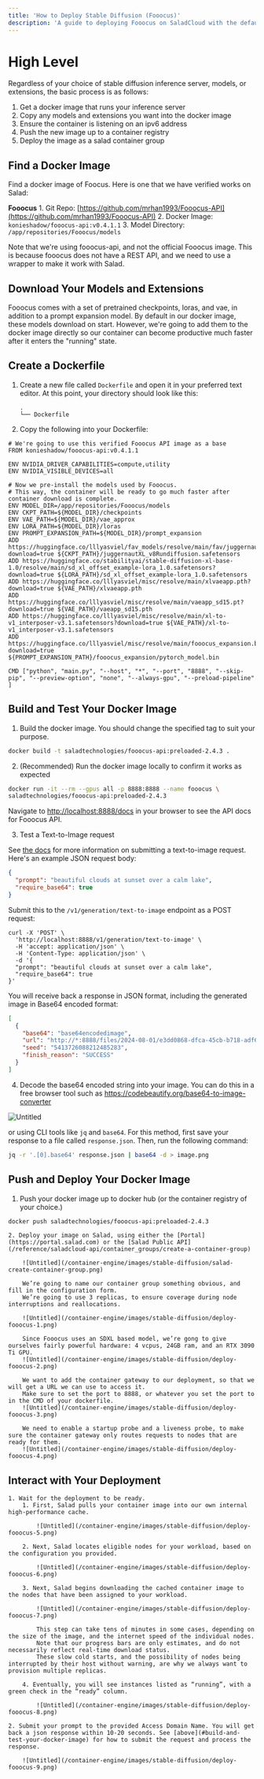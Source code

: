 ```yaml
---
title: 'How to Deploy Stable Diffusion (Fooocus)'
description: 'A guide to deploying Fooocus on SaladCloud with the default models preloaded.'
---
```


# High Level

Regardless of your choice of stable diffusion inference server, models, or extensions, the basic process is as follows:

1. Get a docker image that runs your inference server
2. Copy any models and extensions you want into the docker image
3. Ensure the container is listening on an ipv6 address
4. Push the new image up to a container registry
5. Deploy the image as a salad container group

## Find a Docker Image

Find a docker image of Foocus. Here is one that we have verified works on Salad:

**Fooocus** 1. Git Repo: [https://github.com/mrhan1993/Fooocus-API](https://github.com/mrhan1993/Fooocus-API) 2. Docker
Image: `konieshadow/fooocus-api:v0.4.1.1` 3. Model Directory: `/app/repositories/Fooocus/models`

Note that we're using fooocus-api, and not the official Fooocus image. This is because fooocus does not have a REST API,
and we need to use a wrapper to make it work with Salad.

## Download Your Models and Extensions

Fooocus comes with a set of pretrained checkpoints, loras, and vae, in addition to a prompt expansion model. By default
in our docker image, these models download on start. However, we're going to add them to the docker image directly so
our container can become productive much faster after it enters the "running" state.

## Create a Dockerfile

1. Create a new file called `Dockerfile` and open it in your preferred text editor. At this point, your directory should
   look like this:

   ```
   .
   └── Dockerfile
   ```

2. Copy the following into your Dockerfile:

```docker
# We're going to use this verified Fooocus API image as a base
FROM konieshadow/fooocus-api:v0.4.1.1

ENV NVIDIA_DRIVER_CAPABILITIES=compute,utility
ENV NVIDIA_VISIBLE_DEVICES=all

# Now we pre-install the models used by Fooocus.
# This way, the container will be ready to go much faster after container download is complete.
ENV MODEL_DIR=/app/repositories/Fooocus/models
ENV CKPT_PATH=${MODEL_DIR}/checkpoints
ENV VAE_PATH=${MODEL_DIR}/vae_approx
ENV LORA_PATH=${MODEL_DIR}/loras
ENV PROMPT_EXPANSION_PATH=${MODEL_DIR}/prompt_expansion
ADD https://huggingface.co/lllyasviel/fav_models/resolve/main/fav/juggernautXL_v8Rundiffusion.safetensors?download=true ${CKPT_PATH}/juggernautXL_v8Rundiffusion.safetensors
ADD https://huggingface.co/stabilityai/stable-diffusion-xl-base-1.0/resolve/main/sd_xl_offset_example-lora_1.0.safetensors?download=true ${LORA_PATH}/sd_xl_offset_example-lora_1.0.safetensors
ADD https://huggingface.co/lllyasviel/misc/resolve/main/xlvaeapp.pth?download=true ${VAE_PATH}/xlvaeapp.pth
ADD https://huggingface.co/lllyasviel/misc/resolve/main/vaeapp_sd15.pt?download=true ${VAE_PATH}/vaeapp_sd15.pth
ADD https://huggingface.co/lllyasviel/misc/resolve/main/xl-to-v1_interposer-v3.1.safetensors?download=true ${VAE_PATH}/xl-to-v1_interposer-v3.1.safetensors
ADD https://huggingface.co/lllyasviel/misc/resolve/main/fooocus_expansion.bin?download=true ${PROMPT_EXPANSION_PATH}/fooocus_expansion/pytorch_model.bin

CMD ["python", "main.py", "--host", "*", "--port", "8888", "--skip-pip", "--preview-option", "none", "--always-gpu", "--preload-pipeline" ]
```

## Build and Test Your Docker Image

1. Build the docker image. You should change the specified tag to suit your purpose.

```bash
docker build -t saladtechnologies/fooocus-api:preloaded-2.4.3 .
```

2. (Recommended) Run the docker image locally to confirm it works as expected

```bash
docker run -it --rm --gpus all -p 8888:8888 --name fooocus \
saladtechnologies/fooocus-api:preloaded-2.4.3
```

Navigate to [http://localhost:8888/docs](http://localhost:8888/docs) in your browser to see the API docs for Fooocus
API.

3. Test a Text-to-Image request

See [the docs](http://localhost:8888/docs#/GenerateV1/text2img_generation_v1_generation_text_to_image_post) for more
information on submitting a text-to-image request. Here's an example JSON request body:

```json
{
  "prompt": "beautiful clouds at sunset over a calm lake",
  "require_base64": true
}
```

Submit this to the `/v1/generation/text-to-image` endpoint as a POST request:

```shell
curl -X 'POST' \
  'http://localhost:8888/v1/generation/text-to-image' \
  -H 'accept: application/json' \
  -H 'Content-Type: application/json' \
  -d '{
  "prompt": "beautiful clouds at sunset over a calm lake",
  "require_base64": true
}'
```

You will receive back a response in JSON format, including the generated image in Base64 encoded format:

```json
[
  {
    "base64": "base64encodedimage",
    "url": "http://*:8888/files/2024-08-01/e3dd0868-dfca-45cb-b718-adf65c745c10-0.png",
    "seed": "5413726088212485283",
    "finish_reason": "SUCCESS"
  }
]
```

4. Decode the base64 encoded string into your image. You can do this in a free browser tool such as
   https://codebeautify.org/base64-to-image-converter

![Untitled](container-engine/guides/stable-diffusion-guide-images/sunset-base64-3.png)

or using CLI tools like `jq` and `base64`. For this method, first save your response to a file called `response.json`.
Then, run the following command:

```bash
jq -r '.[0].base64' response.json | base64 -d > image.png
```

## Push and Deploy Your Docker Image

1. Push your docker image up to docker hub (or the container registry of your choice.)

```bash
docker push saladtechnologies/fooocus-api:preloaded-2.4.3
```

    2. Deploy your image on Salad, using either the [Portal](https://portal.salad.com) or the [Salad Public API](/reference/saladcloud-api/container_groups/create-a-container-group)

        ![Untitled](/container-engine/images/stable-diffusion/salad-create-container-group.png)

        We’re going to name our container group something obvious, and fill in the configuration form.
        We’re going to use 3 replicas, to ensure coverage during node interruptions and reallocations.

        ![Untitled](/container-engine/images/stable-diffusion/deploy-fooocus-1.png)

        Since Fooocus uses an SDXL based model, we’re gong to give ourselves fairly powerful hardware: 4 vcpus, 24GB ram, and an RTX 3090 Ti GPU.
        ![Untitled](/container-engine/images/stable-diffusion/deploy-fooocus-2.png)

        We want to add the container gateway to our deployment, so that we will get a URL we can use to access it.
        Make sure to set the port to 8888, or whatever you set the port to in the CMD of your dockerfile.
        ![Untitled](/container-engine/images/stable-diffusion/deploy-fooocus-3.png)

        We need to enable a startup probe and a liveness probe, to make sure the container gateway only routes requests to nodes that are ready for them.
        ![Untitled](/container-engine/images/stable-diffusion/deploy-fooocus-4.png)

## Interact with Your Deployment

    1. Wait for the deployment to be ready.
        1. First, Salad pulls your container image into our own internal high-performance cache.

            ![Untitled](/container-engine/images/stable-diffusion/deploy-fooocus-5.png)

        2. Next, Salad locates eligible nodes for your workload, based on the configuration you provided.

            ![Untitled](/container-engine/images/stable-diffusion/deploy-fooocus-6.png)

        3. Next, Salad begins downloading the cached container image to the nodes that have been assigned to your workload.

            ![Untitled](/container-engine/images/stable-diffusion/deploy-fooocus-7.png)

            This step can take tens of minutes in some cases, depending on the size of the image, and the internet speed of the individual nodes.
            Note that our progress bars are only estimates, and do not necessarily reflect real-time download status.
            These slow cold starts, and the possibility of nodes being interrupted by their host without warning, are why we always want to provision multiple replicas.

        4. Eventually, you will see instances listed as “running”, with a green check in the “ready” column.

            ![Untitled](/container-engine/images/stable-diffusion/deploy-fooocus-8.png)

    2. Submit your prompt to the provided Access Domain Name. You will get back a json response within 10-20 seconds. See [above](#build-and-test-your-docker-image) for how to submit the request and process the response.

        ![Untitled](/container-engine/images/stable-diffusion/deploy-fooocus-9.png)
